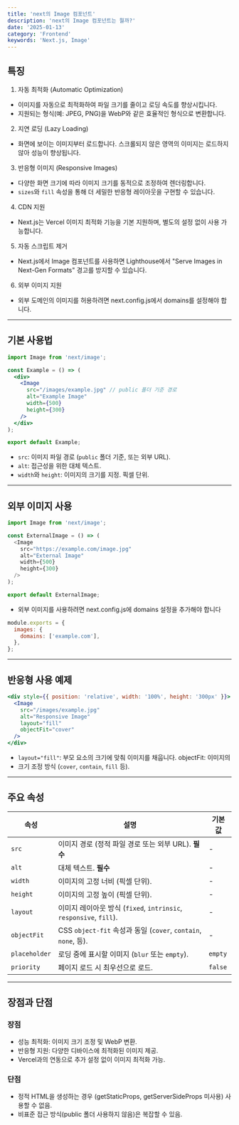 ```yaml
---
title: 'next의 Image 컴포넌트'
description: 'next의 Image 컴포넌트는 뭘까?'
date: '2025-01-13'
category: 'Frontend'
keywords: 'Next.js, Image'
---
```


## 특징

1. 자동 최적화 (Automatic Optimization)

- 이미지를 자동으로 최적화하여 파일 크기를 줄이고 로딩 속도를 향상시킵니다.
- 지원되는 형식(예: JPEG, PNG)을 WebP와 같은 효율적인 형식으로 변환합니다.

2. 지연 로딩 (Lazy Loading)

- 화면에 보이는 이미지부터 로드합니다. 스크롤되지 않은 영역의 이미지는 로드하지 않아 성능이 향상됩니다.

3. 반응형 이미지 (Responsive Images)

- 다양한 화면 크기에 따라 이미지 크기를 동적으로 조정하여 렌더링합니다.
- `sizes`와 `fill` 속성을 통해 더 세밀한 반응형 레이아웃을 구현할 수 있습니다.

4. CDN 지원

- Next.js는 Vercel 이미지 최적화 기능을 기본 지원하며, 별도의 설정 없이 사용 가능합니다.

5. 자동 스크립트 제거

- Next.js에서 Image 컴포넌트를 사용하면 Lighthouse에서 "Serve Images in Next-Gen Formats" 경고를 방지할 수 있습니다.

6. 외부 이미지 지원

- 외부 도메인의 이미지를 허용하려면 next.config.js에서 domains를 설정해야 합니다.

---

## 기본 사용법

```jsx
import Image from 'next/image';

const Example = () => (
  <div>
    <Image
      src="/images/example.jpg" // public 폴더 기준 경로
      alt="Example Image"
      width={500}
      height={300}
    />
  </div>
);

export default Example;
```

- `src`: 이미지 파일 경로 (`public` 폴더 기준, 또는 외부 URL).
- `alt`: 접근성을 위한 대체 텍스트.
- `width`와 `height`: 이미지의 크기를 지정. 픽셀 단위.

---

## 외부 이미지 사용

```js
import Image from 'next/image';

const ExternalImage = () => (
  <Image
    src="https://example.com/image.jpg"
    alt="External Image"
    width={500}
    height={300}
  />
);

export default ExternalImage;
```

- 외부 이미지를 사용하려면 next.config.js에 domains 설정을 추가해야 합니다

```js
module.exports = {
  images: {
    domains: ['example.com'],
  },
};
```

---

## 반응형 사용 예제

```jsx
<div style={{ position: 'relative', width: '100%', height: '300px' }}>
  <Image
    src="/images/example.jpg"
    alt="Responsive Image"
    layout="fill"
    objectFit="cover"
  />
</div>
```

- `layout="fill"`: 부모 요소의 크기에 맞춰 이미지를 채웁니다. objectFit: 이미지의
- 크기 조정 방식 (`cover`, `contain`, `fill` 등).

---

## 주요 속성

| **속성**      | **설명**                                                           | **기본값** |
| ------------- | ------------------------------------------------------------------ | ---------- |
| `src`         | 이미지 경로 (정적 파일 경로 또는 외부 URL). **필수**               | -          |
| `alt`         | 대체 텍스트. **필수**                                              | -          |
| `width`       | 이미지의 고정 너비 (픽셀 단위).                                    | -          |
| `height`      | 이미지의 고정 높이 (픽셀 단위).                                    | -          |
| `layout`      | 이미지 레이아웃 방식 (`fixed`, `intrinsic`, `responsive`, `fill`). | -          |
| `objectFit`   | CSS `object-fit` 속성과 동일 (`cover`, `contain`, `none`, 등).     | -          |
| `placeholder` | 로딩 중에 표시할 이미지 (`blur` 또는 `empty`).                     | `empty`    |
| `priority`    | 페이지 로드 시 최우선으로 로드.                                    | `false`    |

---

## 장점과 단점

### 장점

- 성능 최적화: 이미지 크기 조정 및 WebP 변환.
- 반응형 지원: 다양한 디바이스에 최적화된 이미지 제공.
- Vercel과의 연동으로 추가 설정 없이 이미지 최적화 가능.

### 단점

- 정적 HTML을 생성하는 경우 (getStaticProps, getServerSideProps 미사용) 사용할 수 없음.
- 비표준 접근 방식(public 폴더 사용하지 않음)은 복잡할 수 있음.
